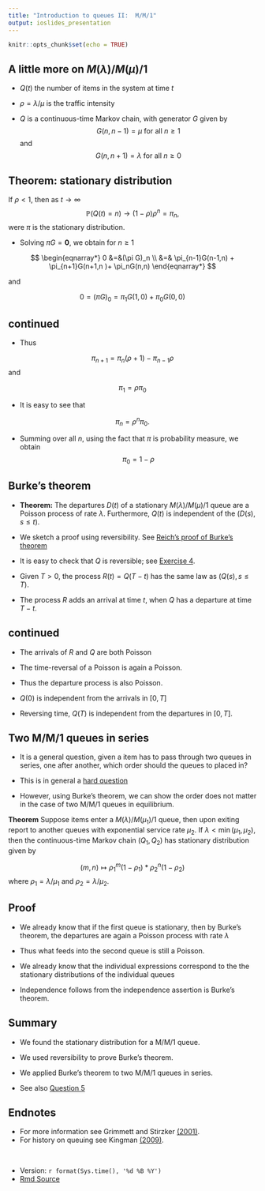 ```yaml
---
title: "Introduction to queues II:  M/M/1"
output: ioslides_presentation
---
```


```r
knitr::opts_chunk$set(echo = TRUE)
```

## A little more on $M(\lambda)/M(\mu)/1$ 

*  $Q(t)$ the number of items in the system at time $t$

*   $\rho = \lambda/\mu$ is the traffic intensity



*  $Q$ is a continuous-time Markov chain, with generator $G$ given by 
$$G(n, n-1) = \mu   \text{ for all $n \geq 1$} $$
and
$$G(n, n+1) = \lambda  \text{ for all $n \geq 0$ }$$


## Theorem: stationary distribution


If $\rho <1$, then as $t \to \infty$
$$ \mathbb{P}(Q(t) = n) \to  (1- \rho)\rho^n = \pi_n,$$
were $\pi$ is the stationary distribution.

*  Solving $\pi G = \mathbf{0}$, we obtain for $n \geq 1$

$$
\begin{eqnarray*}
0 &=&(\pi G)_n \\
&=& \pi_{n-1}G(n-1,n) + \pi_{n+1}G(n+1,n )+ \pi_nG(n,n)
\end{eqnarray*}
$$

and

$$ 0=(\pi G)_0 = \pi_1 G(1, 0) + \pi_0 G(0,0)$$


## continued

*  Thus

$$ \pi_{n+1} = \pi_n(\rho +1) - \pi_{n-1} \rho$$
and

$$ \pi_1= \rho \pi_0$$

*  It is easy to see that

$$ \pi_n = \rho^n \pi_0.$$

*  Summing over all $n$, using the fact that $\pi$ is probability measure, we obtain 
$$ \pi_0 = 1- \rho$$


## Burke's theorem

*  **Theorem:** The departures $D(t)$ of a stationary $M(\lambda)/M(\mu)/1$ queue are a Poisson process of rate $\lambda$.   Furthermore, $Q(t)$ is independent of the $(D(s), s \leq t)$.


*  We sketch a proof using reversibility. See [Reich's proof of Burke's theorem](https://www.jstor.org/stable/2237237?seq=1)

*  It is easy to check that $Q$ is reversible; see [Exercise 4](https://tsoo-math.github.io/ucl/QHW8.1-sols.html).

*  Given $T>0$, the process $R(t)= Q(T-t)$ has the same law as $(Q(s), s\leq T)$.

*  The process $R$ adds an arrival at time $t$, when $Q$ has a departure at time $T-t$.  

##  continued


*  The arrivals of $R$ and $Q$ are both Poisson

*  The time-reversal of a Poisson is again a Poisson.

*  Thus the departure process is also Poisson.

*   $Q(0)$ is independent from the arrivals in $[0, T]$

*   Reversing time, $Q(T)$ is independent from the departures in $[0, T]$.
  

## Two M/M/1 queues in series

*  It is a general question, given a item has to pass through two queues in series, one after another, which order should the queues to placed in?  

*  This is in general a [hard question](https://www.jstor.org/stable/2631460)

*  However, using Burke's theorem, we can show the order does not matter in the case of two M/M/1 queues in equilibrium.  

**Theorem** Suppose items enter a $M(\lambda)/M(\mu_1)/1$ queue, then upon exiting report to another queues with exponential service rate $\mu_2$.  If $\lambda < \min(\mu_1, \mu_2)$, then the continuous-time Markov chain $(Q_1, Q_2)$ has stationary distribution given by

$$(m,n) \mapsto \rho_1^m(1-\rho_1) *   \rho_2^n(1-\rho_2)$$
where $\rho_1 = \lambda/\mu_1$ and $\rho_2 = \lambda/\mu_2$.  


## Proof

*  We already know that if the first queue is stationary, then by Burke's theorem, the departures are again a Poisson process with rate $\lambda$

*  Thus what feeds into the second queue is still a Poisson.

*  We already know that the individual expressions correspond to the the stationary distributions of the individual queues

*  Independence follows from the independence assertion is Burke's theorem.



## Summary

* We found the stationary distribution for a M/M/1 queue.

* We used reversibility to prove Burke's theorem.

*   We applied Burke's theorem to two M/M/1 queues in series.
  * See also [Question 5](https://tsoo-math.github.io/ucl/ica3-stat9-sols.html)


## Endnotes

* For more information see Grimmett and Stirzker [(2001)](https://zbmath.org/1015.60002).
* For history on queuing see Kingman [(2009)](https://link.springer.com/article/10.1007/s11134-009-9147-4).



<br>

* Version: `r format(Sys.time(), '%d %B %Y')`
* [Rmd Source](https://tsoo-math.github.io/ucl/intro-queuestwo.Rmd)



<br>
<br>
<br>


